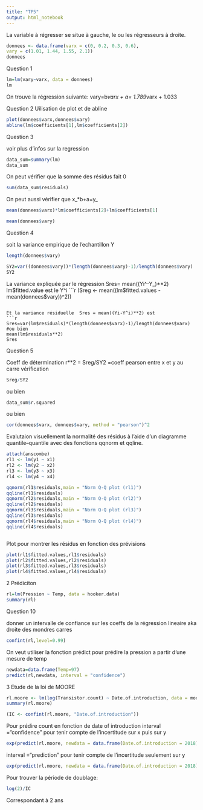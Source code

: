 ```yaml
---
title: "TP5"
output: html_notebook
---
```


La variable à régresser se situe à gauche, le ou les régresseurs à droite.

```r
donnees <- data.frame(varx = c(0, 0.2, 0.3, 0.6),
vary = c(1.01, 1.44, 1.55, 2.1))
donnees
```

Question 1
```r
lm=lm(vary~varx, data = donnees)
lm
```

On trouve la régression suivante:
vary=b*varx + a= 1.789*varx + 1.033

Question 2
Uilisation de plot et de abline

```r
plot(donnees$varx,donnees$vary)
abline(lm$coefficients[1],lm$coefficients[2])
```

Question 3

voir plus d'infos sur la regression
```r
data_sum=summary(lm)
data_sum
```

On peut vérifier que la somme des résidus fait 0
```r
sum(data_sum$residuals)
```
On peut aussi vérifier que x_*b+a=y_

```r
mean(donnees$varx)*lm$coefficients[2]+lm$coefficients[1]
```
```r
mean(donnees$vary)
```

Question 4

soit la variance empirique de l'echantillon Y
```r
length(donnees$vary)
```

```r
SY2=var((donnees$vary))*(length(donnees$vary)-1)/length(donnees$vary)
SY2
```

La variance expliquée par le régression Sres= mean((Yi^-Y_)**2)
lm$fitted.value est le Y^i
```r
(Sreg <- mean((lm$fitted.values - mean(donnees$vary))^2))
```

Et la variance résiduelle  Sres = mean((Yi-Y^i)**2) est
```r
Sres=var(lm$residuals)*(length(donnees$varx)-1)/length(donnees$varx)
#ou bien
mean(lm$residuals**2)
Sres
```

Question 5

Coeff de détermination r**2 = Sreg/SY2 =coeff pearson entre x et y au carre
vérification
```r
Sreg/SY2
```
ou bien
```r
data_sum$r.squared
```
ou bien
```r
cor(donnees$varx, donnees$vary, method = "pearson")^2
```
Evalutaion visuellement la normalité des résidus à l’aide d’un diagramme quantile–quantile
avec des fonctions qqnorm et qqline.

```r
attach(anscombe)
rl1 <- lm(y1 ~ x1)
rl2 <- lm(y2 ~ x2)
rl3 <- lm(y3 ~ x3)
rl4 <- lm(y4 ~ x4)

qqnorm(rl1$residuals,main = "Norm Q-Q plot (rl1)")
qqline(rl1$residuals)
qqnorm(rl2$residuals,main = "Norm Q-Q plot (rl2)")
qqline(rl2$residuals)
qqnorm(rl3$residuals,main = "Norm Q-Q plot (rl3)")
qqline(rl3$residuals)
qqnorm(rl4$residuals,main = "Norm Q-Q plot (rl4)")
qqline(rl4$residuals)



```

Plot pour montrer les résidus en fonction des prévisions
```r
plot(rl1$fitted.values,rl1$residuals)
plot(rl2$fitted.values,rl2$residuals)
plot(rl3$fitted.values,rl3$residuals)
plot(rl4$fitted.values,rl4$residuals)
```
2 Prédiciton

```r
rl=lm(Pression ~ Temp, data = hooker.data)
summary(rl)
```
Question 10

donner un intervalle de confiance sur les coeffs de la régression lineaire aka droite des mondres carres

```r
confint(rl,level=0.99)
```
On veut utiliser la fonction prédict pour prédire la pression a partir d'une mesure de temp

```r
newdata=data.frame(Temp=97)
predict(rl,newdata, interval = "confidence")
```

3 Etude de la loi de MOORE

```r
rl.moore <- lm(log(Transistor.count) ~ Date.of.introduction, data = moore.data)
summary(rl.moore)
```

```r
(IC <- confint(rl.moore, "Date.of.introduction"))
```

Pour prédire count en fonction de date of introduction
interval ="confidence" pour tenir compte de l'incertitude sur x puis sur y
```r
exp(predict(rl.moore, newdata = data.frame(Date.of.introduction = 2018), interval ="confidence"))
```

interval ="prediction" pour tenir compte de l'incertitude seulement sur y
```r
exp(predict(rl.moore, newdata = data.frame(Date.of.introduction = 2018), interval ="confidence"))

```
Pour trouver la période de doublage:
```r
log(2)/IC
```

Correspondant à 2 ans